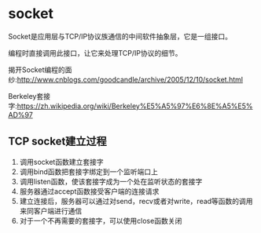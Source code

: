 = socket =
Socket是应用层与TCP/IP协议族通信的中间软件抽象层，它是一组接口。

编程时直接调用此接口，让它来处理TCP/IP协议的细节。

揭开Socket编程的面纱:[[http://www.cnblogs.com/goodcandle/archive/2005/12/10/socket.html]]

Berkeley套接字:[[https://zh.wikipedia.org/wiki/Berkeley%E5%A5%97%E6%8E%A5%E5%AD%97]]

== TCP socket建立过程 ==
# 调用socket函数建立套接字
# 调用bind函数把套接字绑定到一个监听端口上
# 调用listen函数，使该套接字成为一个处在监听状态的套接字
# 服务器通过accept函数接受客户端的连接请求
# 建立连接后，服务器可以通过对send，recv或者对write，read等函数的调用来同客户端进行通信
# 对于一个不再需要的套接字，可以使用close函数关闭


